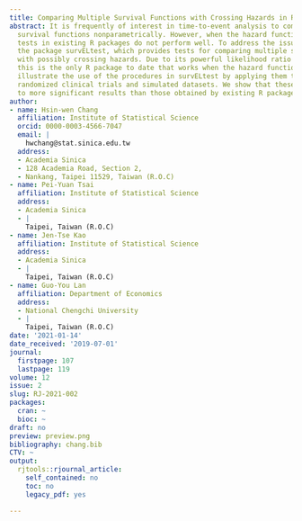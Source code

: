 ```yaml
---
title: Comparing Multiple Survival Functions with Crossing Hazards in R
abstract: It is frequently of interest in time-to-event analysis to compare multiple
  survival functions nonparametrically. However, when the hazard functions cross,
  tests in existing R packages do not perform well. To address the issue, we introduce
  the package survELtest, which provides tests for comparing multiple survival functions
  with possibly crossing hazards. Due to its powerful likelihood ratio formulation,
  this is the only R package to date that works when the hazard functions cross. We
  illustrate the use of the procedures in survELtest by applying them to data from
  randomized clinical trials and simulated datasets. We show that these methods lead
  to more significant results than those obtained by existing R packages.
author:
- name: Hsin-wen Chang
  affiliation: Institute of Statistical Science
  orcid: 0000-0003-4566-7047
  email: |
    hwchang@stat.sinica.edu.tw
  address:
  - Academia Sinica
  - 128 Academia Road, Section 2,
  - Nankang, Taipei 11529, Taiwan (R.O.C)
- name: Pei-Yuan Tsai
  affiliation: Institute of Statistical Science
  address:
  - Academia Sinica
  - |
    Taipei, Taiwan (R.O.C)
- name: Jen-Tse Kao
  affiliation: Institute of Statistical Science
  address:
  - Academia Sinica
  - |
    Taipei, Taiwan (R.O.C)
- name: Guo-You Lan
  affiliation: Department of Economics
  address:
  - National Chengchi University
  - |
    Taipei, Taiwan (R.O.C)
date: '2021-01-14'
date_received: '2019-07-01'
journal:
  firstpage: 107
  lastpage: 119
volume: 12
issue: 2
slug: RJ-2021-002
packages:
  cran: ~
  bioc: ~
draft: no
preview: preview.png
bibliography: chang.bib
CTV: ~
output:
  rjtools::rjournal_article:
    self_contained: no
    toc: no
    legacy_pdf: yes

---
```

